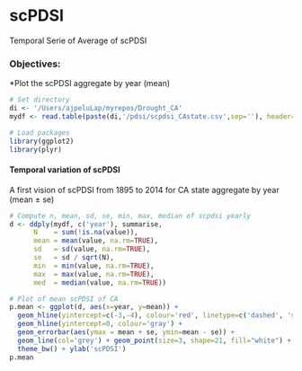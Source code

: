 scPDSI 
========================================================
Temporal Serie of Average of scPDSI 

### Objectives: 
*Plot  the scPDSI aggregate by year (mean)

```r
# Set directory 
di <- '/Users/ajpeluLap/myrepos/Drought_CA'
mydf <- read.table(paste(di,'/pdsi/scpdsi_CAstate.csv',sep=''), header=TRUE) 

```

```r
# Load packages 
library(ggplot2)
library(plyr)
```

#### Temporal variation of scPDSI
A first vision of scPDSI from 1895 to 2014 for CA state aggregate by year (mean $\pm$ se)  

```r
# Compute n, mean, sd, se, min, max, median of scpdsi yearly
d <- ddply(mydf, c('year'), summarise,
      N    = sum(!is.na(value)),
      mean = mean(value, na.rm=TRUE),
      sd   = sd(value, na.rm=TRUE),
      se   = sd / sqrt(N),
      min  = min(value, na.rm=TRUE),
      max  = max(value, na.rm=TRUE),
      med  = median(value, na.rm=TRUE))

# Plot of mean scPDSI of CA 
p.mean <- ggplot(d, aes(x=year, y=mean)) +
  geom_hline(yintercept=c(-3,-4), colour='red', linetype=c('dashed', 'solid')) +
  geom_hline(yintercept=0, colour='gray') + 
  geom_errorbar(aes(ymax = mean + se, ymin=mean - se)) + 
  geom_line(col='grey') + geom_point(size=3, shape=21, fill="white") + 
  theme_bw() + ylab('scPDSI') 
p.mean 
```

